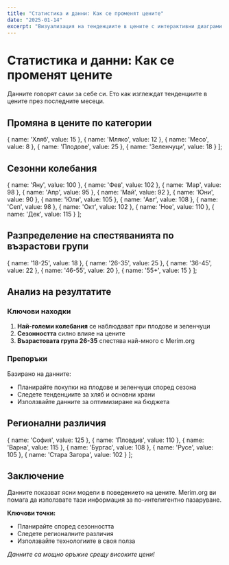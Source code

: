 ```yaml
---
title: "Статистика и данни: Как се променят цените"
date: "2025-01-14"
excerpt: "Визуализация на тенденциите в цените с интерактивни диаграми."
---
```


# Статистика и данни: Как се променят цените

Данните говорят сами за себе си. Ето как изглеждат тенденциите в цените през последните месеци.

## Промяна в цените по категории

  { name: 'Хляб', value: 15 },
  { name: 'Мляко', value: 12 },
  { name: 'Месо', value: 8 },
  { name: 'Плодове', value: 25 },
  { name: 'Зеленчуци', value: 18 }
];

<Chart 
  type="bar" 
  data={categoryData} 
  title="Процентно увеличение на цените през 2024"
  yAxisKey="value"
  color="#8884d8"
  height={300}
/>

## Сезонни колебания

  { name: 'Яну', value: 100 },
  { name: 'Фев', value: 102 },
  { name: 'Мар', value: 98 },
  { name: 'Апр', value: 95 },
  { name: 'Май', value: 92 },
  { name: 'Юни', value: 90 },
  { name: 'Юли', value: 105 },
  { name: 'Авг', value: 108 },
  { name: 'Сеп', value: 98 },
  { name: 'Окт', value: 102 },
  { name: 'Ное', value: 110 },
  { name: 'Дек', value: 115 }
];

<Chart 
  type="line" 
  data={seasonalData} 
  title="Индекс на цените през 2024 (януари = 100)"
  yAxisKey="value"
  color="#82ca9d"
  height={300}
/>

## Разпределение на спестяванията по възрастови групи

  { name: '18-25', value: 18 },
  { name: '26-35', value: 25 },
  { name: '36-45', value: 22 },
  { name: '46-55', value: 20 },
  { name: '55+', value: 15 }
];

<Chart 
  type="pie" 
  data={ageGroupData} 
  title="Средно спестяване по възрастови групи (%)"
  yAxisKey="value"
  height={350}
/>

## Анализ на резултатите

### Ключови находки

1. **Най-големи колебания** се наблюдават при плодове и зеленчуци
2. **Сезонността** силно влияе на цените
3. **Възрастовата група 26-35** спестява най-много с Merim.org

### Препоръки

Базирано на данните:
- Планирайте покупки на плодове и зеленчуци според сезона
- Следете тенденциите за хляб и основни храни
- Използвайте данните за оптимизиране на бюджета

## Регионални различия

  { name: 'София', value: 125 },
  { name: 'Пловдив', value: 110 },
  { name: 'Варна', value: 115 },
  { name: 'Бургас', value: 108 },
  { name: 'Русе', value: 105 },
  { name: 'Стара Загора', value: 102 }
];

<Chart 
  type="bar" 
  data={regionData} 
  title="Индекс на цените по градове (България = 100)"
  yAxisKey="value"
  color="#ffc658"
  height={300}
/>

## Заключение

Данните показват ясни модели в поведението на цените. Merim.org ви помага да използвате тази информация за по-интелигентно пазаруване.

**Ключови точки:**
- Планирайте според сезонността
- Следете регионалните различия  
- Използвайте технологиите в своя полза

*Данните са мощно оръжие срещу високите цени!*